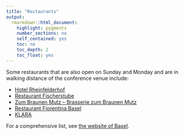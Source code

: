 ```yaml
---
title: "Restaurants"
output: 
  rmarkdown::html_document:
    highlight: pygments
    number_sections: no
    self_contained: yes
    toc: no
    toc_depth: 2
    toc_float: yes
---
```


Some restaurants that are also open on Sunday and Monday and are in walking distance of the conference venue include:

* [Hotel Rheinfelderhof](https://www.rheinfelderhof.ch/) 
* [Restaurant Fischerstube](https://restaurantfischerstube.ch/en/)
* [Zum Braunen Mutz – Brasserie zum Braunen Mutz](https://www.braunermutz.ch)
* [Restaurant Fiorentina Basel](https://www.fiorentinabasel.ch/home)
* [KLARA](https://www.klarabasel.ch/)

For a comprehensive list, see [the website of Basel](https://www.basel.com/en/eating-out/all-restaurants).